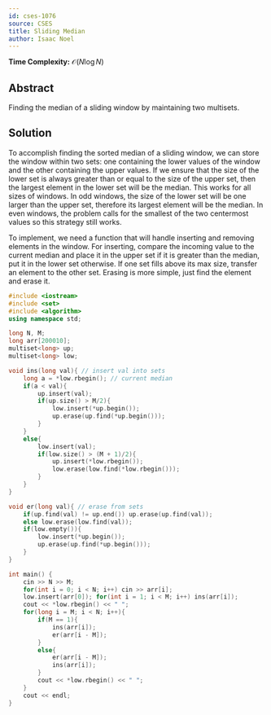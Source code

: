 ```yaml
---
id: cses-1076
source: CSES
title: Sliding Median
author: Isaac Noel
---
```


**Time Complexity:** $\mathcal{O}(N\log N)$

## Abstract

Finding the median of a sliding window by maintaining two multisets.

## Solution

To accomplish finding the sorted median of a sliding window, we can store the window within two sets: one containing the lower values of the window and the other containing the upper values. If we ensure that the size of the lower set is always greater than or equal to the size of the upper set, then the largest element in the lower set will be the median. This works for all sizes of windows. In odd windows, the size of the lower set will be one larger than the upper set, therefore its largest element will be the median. In even windows, the problem calls for the smallest of the two centermost values so this strategy still works.

To implement, we need a function that will handle inserting and removing elements in the window. For inserting, compare the incoming value to the current median and place it in the upper set if it is greater than the median, put it in the lower set otherwise. If one set fills above its max size, transfer an element to the other set. Erasing is more simple, just find the element and erase it.

```cpp
#include <iostream>
#include <set>
#include <algorithm>
using namespace std;

long N, M;
long arr[200010];
multiset<long> up;
multiset<long> low;

void ins(long val){ // insert val into sets
	long a = *low.rbegin(); // current median
	if(a < val){
		up.insert(val);
		if(up.size() > M/2){
			low.insert(*up.begin());
			up.erase(up.find(*up.begin()));
		}
	}
	else{
		low.insert(val);
		if(low.size() > (M + 1)/2){
			up.insert(*low.rbegin());
			low.erase(low.find(*low.rbegin()));
		}
	}
}

void er(long val){ // erase from sets
	if(up.find(val) != up.end()) up.erase(up.find(val));
	else low.erase(low.find(val));
	if(low.empty()){
		low.insert(*up.begin());
		up.erase(up.find(*up.begin()));
	}
}

int main() {
	cin >> N >> M;
	for(int i = 0; i < N; i++) cin >> arr[i];
	low.insert(arr[0]); for(int i = 1; i < M; i++) ins(arr[i]);
	cout << *low.rbegin() << " ";
	for(long i = M; i < N; i++){
		if(M == 1){
			ins(arr[i]);
			er(arr[i - M]);
		}
		else{
			er(arr[i - M]);
			ins(arr[i]);
		}
		cout << *low.rbegin() << " ";
	}
	cout << endl;
}
```
